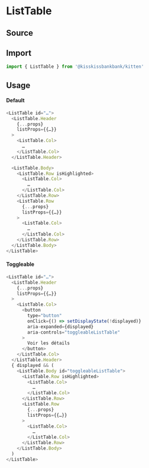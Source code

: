 

<Meta title="Organisms/Tables/ListTable" component={ListTable} />

# ListTable

## Source

<FileUrl filepath={__filename} />

## Import

```js
import { ListTable } from '@kisskissbankbank/kitten'
```

## Usage

#### Default

<Canvas>
  <Story name="Default" story={stories.Default} />
</Canvas>

```js
<ListTable id="…">
  <ListTable.Header
    {...props}
    listProps={{…}}
  >
    <ListTable.Col>
      …
    </ListTable.Col>
  </ListTable.Header>

  <ListTable.Body>
    <ListTable.Row isHighlighted>
      <ListTable.Col>
        …
      </ListTable.Col>
    </ListTable.Row>
    <ListTable.Row
      {...props}
      listProps={{…}}
    >
      <ListTable.Col>
        …
      </ListTable.Col>
    </ListTable.Row>
  </ListTable.Body>
</ListTable>
```

#### Toggleable

<Canvas>
  <Story name="Toggleable" story={stories.Toggleable} />
</Canvas>

```js
<ListTable id="…">
  <ListTable.Header
    {...props}
    listProps={{…}}
  >
    <ListTable.Col>
      <button
        type="button"
        onClick={() => setDisplayState(!displayed)}
        aria-expanded={displayed}
        aria-controls="toggleableListTable"
      >
        Voir les détails
      </button>
    </ListTable.Col>
  </ListTable.Header>
  { displayed && (
    <ListTable.Body id="toggleableListTable">
      <ListTable.Row isHighlighted>
        <ListTable.Col>
          …
        </ListTable.Col>
      </ListTable.Row>
      <ListTable.Row
        {...props}
        listProps={{…}}
      >
        <ListTable.Col>
          …
        </ListTable.Col>
      </ListTable.Row>
    </ListTable.Body>
  )
</ListTable>
```
